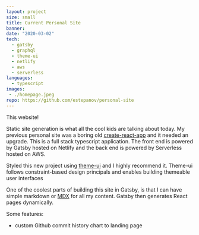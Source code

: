 ```yaml
---
layout: project
size: small
title: Current Personal Site
banner:
date: "2020-03-02"
tech:
  - gatsby
  - graphql
  - theme-ui
  - netlify
  - aws
  - serverless
languages:
  - typescript
images:
 - ./homepage.jpeg
repo: https://github.com/estepanov/personal-site
---
```


This website!

Static site generation is what all the cool kids are talking about today.
My previous personal site was a boring old [create-react-app](https://github.com/facebook/create-react-app) and it needed an upgrade.
This is a full stack typescript application.
The front end is powered by Gatsby hosted on Netlify and the back end is powered by Serverless hosted on AWS.

Styled this new project using [theme-ui](https://theme-ui.com) and I highly recommend it.
Theme-ui follows constraint-based design principals and enables building themeable user interfaces

One of the coolest parts of building this site in Gatsby, is that I can have simple markdown or [MDX](https://mdxjs.com) for all my content.
Gatsby then generates React pages dynamically.

Some features:
- custom Github commit history chart to landing page
